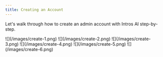 ```yaml
---
title: Creating an Account
---
```


Let's walk through how to create an admin account with Intros AI step-by-step.

<Steps>
  <Step title="Sign in as a Community Manager">
    ![](/images/create-1.png)
  </Step>
  <Step title="Select Sign Up">
    ![](/images/create-2.png)
    ![](/images/create-3.png)
  </Step>
  <Step title="Enter your Name">
    ![](/images/create-4.png)
  </Step>
  <Step title="Upload your Logo">
    ![](/images/create-5.png)
  </Step>
  <Step title="Select Introduction Style">
    ![](/images/create-6.png)
  </Step>
</Steps>
